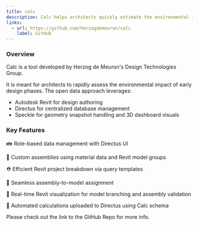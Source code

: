 ```yaml
---
title: calc
description: Calc helps architects quickly estimate the environmental impact of their early design
links:
  - url: https://github.com/herzogdemeuron/calc
    label: GitHub
---
```

### Overview
Calc is a tool developed by Herzog de Meuron's Design Technologies Group.

It is meant for architects to rapidly assess the environmental impact of early design phases. The open data approach leverages:

* Autodesk Revit for design authoring
* Directus for centralized database management
* Speckle for geometry snapshot handling and 3D dashboard visuals

### Key Features
👪 Role-based data management with Directus UI

🧱 Custom assemblies using material data and Revit model groups

⛑️ Efficient Revit project breakdown via query templates

💞 Seamless assembly-to-model assignment

🤩 Real-time Revit visualization for model branching and assembly validation

🚀 Automated calculations uploaded to Directus using Calc schema



Please check out the link to the GitHub Repo for more info.
